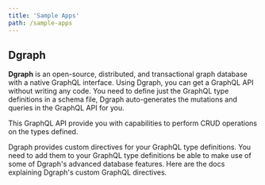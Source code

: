 ```yaml
---
title: 'Sample Apps'
path: /sample-apps
---
```


## Dgraph

**Dgraph** is an open-source, distributed, and transactional graph database with a native
GraphQL interface. Using Dgraph, you can get a GraphQL API without writing any code.
You need to define just the GraphQL type definitions in a schema file, Dgraph
auto-generates the mutations and queries in the GraphQL API for you.

This GraphQL API provide you with capabilities to perform CRUD operations on the types defined.

Dgraph provides custom directives for your GraphQL type definitions. You need to add them to
your GraphQL type definitions be able to make use of some of Dgraph's advanced database features.
Here are the docs explaining Dgraph's custom GraphQL directives.
